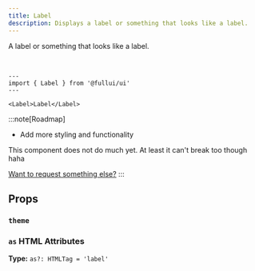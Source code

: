 ```yaml
---
title: Label
description: Displays a label or something that looks like a label.
---
```


A label or something that looks like a label.

<br/>

```astro live
---
import { Label } from '@fullui/ui'
---

<Label>Label</Label>
```

:::note[Roadmap]
- Add more styling and functionality

This component does not do much yet. At least it can't break too though haha

[Want to request something else?](https://github.com/fullui/ui/issues/new)
:::

## Props
### `theme`
<Theming/>

### `as` HTML Attributes
**Type:** `as?: HTMLTag = 'label'`
<AsProp/>